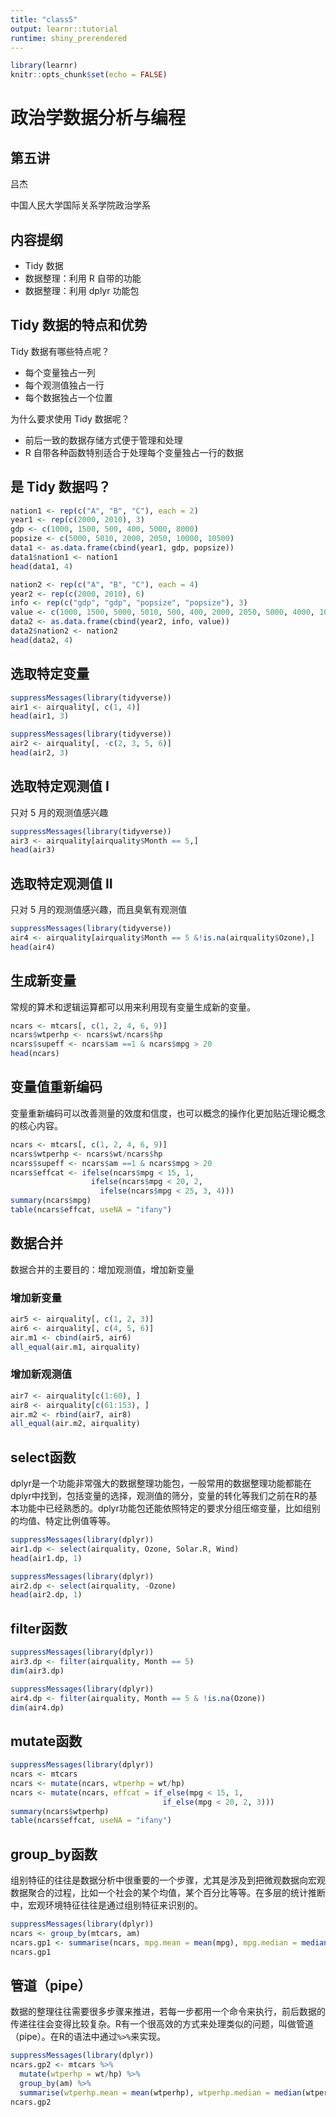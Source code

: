 ---
title: "class5"
output: learnr::tutorial
runtime: shiny_prerendered
---

```{r setup, include=FALSE}
library(learnr)
knitr::opts_chunk$set(echo = FALSE)
```

## 
<h1> 政治学数据分析与编程 </h1>
<h2> 第五讲 </h2>

吕杰

中国人民大学国际关系学院政治学系

<script language=JavaScript>
today=new Date();
function initArray(){
this.length=initArray.arguments.length
for(var i=0;i<this.length;i++)
this[i+1]=initArray.arguments[i] }
var d=new initArray(
"星期日",
"星期一",
"星期二",
"星期三",
"星期四",
"星期五",
"星期六");
document.write(
"<font color=#333 style='font-size:9pt;font-family: 楷体'> ",
today.getFullYear(),"年",
today.getMonth()+1,"月",
today.getDate(),"日",
d[today.getDay()+1],
"</font>" );
</script>

## 内容提纲

+ Tidy 数据
+ 数据整理：利用 R 自带的功能
+ 数据整理：利用 dplyr 功能包

## Tidy 数据的特点和优势

Tidy 数据有哪些特点呢？

+ 每个变量独占一列
+ 每个观测值独占一行
+ 每个数据独占一个位置

为什么要求使用 Tidy 数据呢？

+ 前后一致的数据存储方式便于管理和处理
+ R 自带各种函数特别适合于处理每个变量独占一行的数据

## 是 Tidy 数据吗？
```{r tidy, exercise=TRUE}
nation1 <- rep(c("A", "B", "C"), each = 2)
year1 <- rep(c(2000, 2010), 3)
gdp <- c(1000, 1500, 500, 400, 5000, 8000)
popsize <- c(5000, 5010, 2000, 2050, 10000, 10500)
data1 <- as.data.frame(cbind(year1, gdp, popsize))
data1$nation1 <- nation1
head(data1, 4)
```

```{r td2, exercise=TRUE}
nation2 <- rep(c("A", "B", "C"), each = 4)
year2 <- rep(c(2000, 2010), 6)
info <- rep(c("gdp", "gdp", "popsize", "popsize"), 3)
value <- c(1000, 1500, 5000, 5010, 500, 400, 2000, 2050, 5000, 4000, 1000, 1500)
data2 <- as.data.frame(cbind(year2, info, value))
data2$nation2 <- nation2
head(data2, 4)
```

## 选取特定变量
```{r slt, exercise=TRUE}
suppressMessages(library(tidyverse))
air1 <- airquality[, c(1, 4)]
head(air1, 3)
```
```{r slt2, exercise=TRUE}
suppressMessages(library(tidyverse))
air2 <- airquality[, -c(2, 3, 5, 6)]
head(air2, 3)
```

## 选取特定观测值 I
只对 5 月的观测值感兴趣
```{r slt3, exercise=TRUE}
suppressMessages(library(tidyverse))
air3 <- airquality[airquality$Month == 5,]
head(air3)
```

## 选取特定观测值 II
只对 5 月的观测值感兴趣，而且臭氧有观测值
```{r slt4, exercise=TRUE}
suppressMessages(library(tidyverse))
air4 <- airquality[airquality$Month == 5 &!is.na(airquality$Ozone),]
head(air4)
```

## 生成新变量
常规的算术和逻辑运算都可以用来利用现有变量生成新的变量。
```{r slt5, exercise=TRUE}
ncars <- mtcars[, c(1, 2, 4, 6, 9)]
ncars$wtperhp <- ncars$wt/ncars$hp
ncars$supeff <- ncars$am ==1 & ncars$mpg > 20
head(ncars)
```

## 变量值重新编码
变量重新编码可以改善测量的效度和信度，也可以概念的操作化更加贴近理论概念的核心内容。
```{r recode, exercise=TRUE}
ncars <- mtcars[, c(1, 2, 4, 6, 9)]
ncars$wtperhp <- ncars$wt/ncars$hp
ncars$supeff <- ncars$am ==1 & ncars$mpg > 20
ncars$effcat <- ifelse(ncars$mpg < 15, 1,
                  ifelse(ncars$mpg < 20, 2,
                    ifelse(ncars$mpg < 25, 3, 4)))
summary(ncars$mpg)
table(ncars$effcat, useNA = "ifany")
```

## 数据合并
数据合并的主要目的：增加观测值，增加新变量

<h3>增加新变量</h3>
```{r meg, exercise=TRUE}
air5 <- airquality[, c(1, 2, 3)]
air6 <- airquality[, c(4, 5, 6)]
air.m1 <- cbind(air5, air6)
all_equal(air.m1, airquality)
```

<h3>增加新观测值</h3>
```{r obe, exercise=TRUE}
air7 <- airquality[c(1:60), ]
air8 <- airquality[c(61:153), ]
air.m2 <- rbind(air7, air8)
all_equal(air.m2, airquality)
```

## select函数
dplyr是一个功能非常强大的数据整理功能包，一般常用的数据整理功能都能在dplyr中找到，包括变量的选择，观测值的筛分，变量的转化等我们之前在R的基本功能中已经熟悉的。dplyr功能包还能依照特定的要求分组压缩变量，比如组别的均值、特定比例值等等。
```{r slt6, exercise=TRUE}
suppressMessages(library(dplyr))
air1.dp <- select(airquality, Ozone, Solar.R, Wind)
head(air1.dp, 1)
```
```{r slt7, exercise=TRUE}
suppressMessages(library(dplyr))
air2.dp <- select(airquality, -Ozone)
head(air2.dp, 1)
```

## filter函数
```{r flt, exercise=TRUE}
suppressMessages(library(dplyr))
air3.dp <- filter(airquality, Month == 5)
dim(air3.dp)
```
```{r flt2, exercise=TRUE}
suppressMessages(library(dplyr))
air4.dp <- filter(airquality, Month == 5 & !is.na(Ozone))
dim(air4.dp)
```

## mutate函数
```{r mtt, exercise=TRUE}
suppressMessages(library(dplyr))
ncars <- mtcars
ncars <- mutate(ncars, wtperhp = wt/hp)
ncars <- mutate(ncars, effcat = if_else(mpg < 15, 1,
                                  if_else(mpg < 20, 2, 3)))
summary(ncars$wtperhp)
table(ncars$effcat, useNA = "ifany")
```

## group_by函数

组别特征的往往是数据分析中很重要的一个步骤，尤其是涉及到把微观数据向宏观数据聚合的过程，比如一个社会的某个均值，某个百分比等等。在多层的统计推断中，宏观环境特征往往是通过组别特征来识别的。

```{r gb, exercise=TRUE}
suppressMessages(library(dplyr))
ncars <- group_by(mtcars, am)
ncars.gp1 <- summarise(ncars, mpg.mean = mean(mpg), mpg.median = median(mpg))
ncars.gp1
```

## 管道（pipe）
数据的整理往往需要很多步骤来推进，若每一步都用一个命令来执行，前后数据的传递往往会变得比较复杂。R有一个很高效的方式来处理类似的问题，叫做管道（pipe）。在R的语法中通过`%>%`来实现。
```{r pp, exercise=TRUE}
suppressMessages(library(dplyr))
ncars.gp2 <- mtcars %>%
  mutate(wtperhp = wt/hp) %>%
  group_by(am) %>%
  summarise(wtperhp.mean = mean(wtperhp), wtperhp.median = median(wtperhp))
ncars.gp2
```
